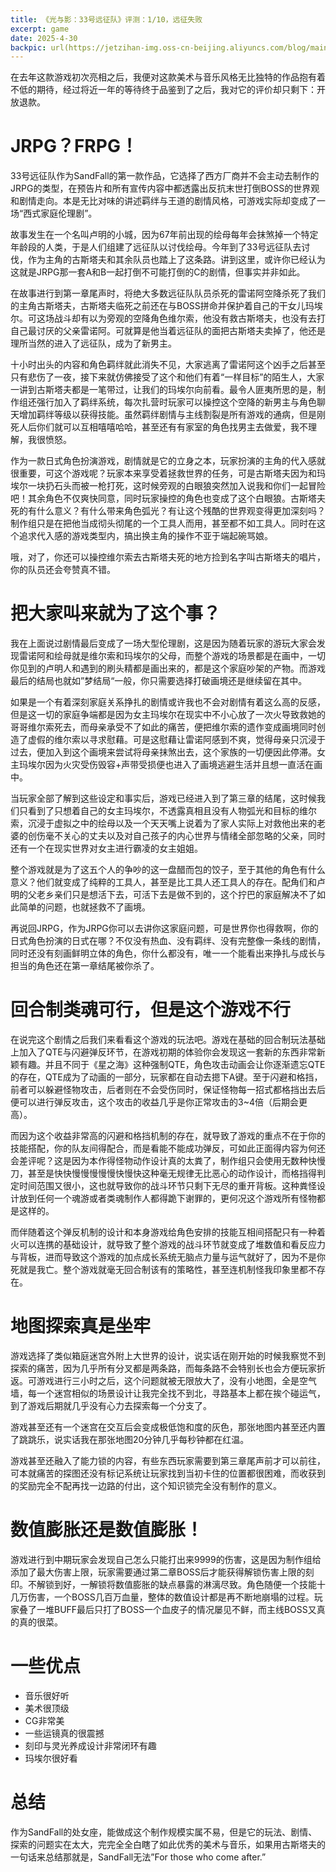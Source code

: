 ```yaml
---
title: 《光与影：33号远征队》评测：1/10，远征失败
excerpt: game
date: 2025-4-30
backpic: url(https://jetzihan-img.oss-cn-beijing.aliyuncs.com/blog/mainpageBk.png)
---
```


在去年这款游戏初次亮相之后，我便对这款美术与音乐风格无比独特的作品抱有着不低的期待，经过将近一年的等待终于品鉴到了之后，我对它的评价却只剩下：开放退款。

# JRPG？FRPG！

33号远征队作为SandFall的第一款作品，它选择了西方厂商并不会主动去制作的JRPG的类型，在预告片和所有宣传内容中都透露出反抗末世打倒BOSS的世界观和剧情走向。本是无比对味的讲述羁绊与王道的剧情风格，可游戏实际却变成了一场“西式家庭伦理剧”。

故事发生在一个名叫卢明的小城，因为67年前出现的绘母每年会抹煞掉一个特定年龄段的人类，于是人们组建了远征队以讨伐绘母。今年到了33号远征队去讨伐，作为主角的古斯塔夫和其余队员也踏上了这条路。讲到这里，或许你已经认为这就是JRPG那一套A和B一起打倒不可能打倒的C的剧情，但事实并非如此。

在故事进行到第一章尾声时，将绝大多数远征队队员杀死的雷诺阿空降杀死了我们的主角古斯塔夫，古斯塔夫临死之前还在与BOSS拼命并保护着自己的干女儿玛埃尔。可这场战斗却有以为旁观的空降角色维尔索，他没有救古斯塔夫，也没有去打自己最讨厌的父亲雷诺阿。可就算是他当着远征队的面把古斯塔夫卖掉了，他还是理所当然的进入了远征队，成为了新男主。

十小时出头的内容和角色羁绊就此消失不见，大家逃离了雷诺阿这个凶手之后甚至只有悲伤了一夜，接下来就仿佛接受了这个和他们有着“一样目标”的陌生人，大家一讲到古斯塔夫都是一笔带过，让我们的玛埃尔向前看。最令人匪夷所思的是，制作组还强行加入了羁绊系统，每次扎营时玩家可以操控这个空降的新男主与角色聊天增加羁绊等级以获得技能。虽然羁绊剧情与主线割裂是所有游戏的通病，但是刚死人后你们就可以互相嘻嘻哈哈，甚至还有有家室的角色找男主去做爱，我不理解，我很愤怒。

作为一款日式角色扮演游戏，剧情就是它的立身之本，玩家扮演的主角的代入感就很重要，可这个游戏呢？玩家本来享受着拯救世界的任务，可是古斯塔夫因为和玛埃尔一块扔石头而被一枪打死，这时候旁观的白眼狼突然加入说我和你们一起冒险吧！其余角色不仅爽快同意，同时玩家操控的角色也变成了这个白眼狼。古斯塔夫死的有什么意义？有什么带来角色弧光？有让这个残酷的世界观变得更加深刻吗？制作组只是在把他当成彻头彻尾的一个工具人而用，甚至都不如工具人。同时在这个追求代入感的游戏类型内，搞出换主角的操作不亚于端起碗骂娘。

哦，对了，你还可以操控维尔索去古斯塔夫死的地方捡到名字叫古斯塔夫的唱片，你的队员还会夸赞真不错。

# 把大家叫来就为了这个事？

我在上面说过剧情最后变成了一场大型伦理剧，这是因为随着玩家的游玩大家会发现雷诺阿和绘母就是维尔索和玛埃尔的父母，而整个游戏的场景都是在画中，一切你见到的卢明人和遇到的刷头精都是画出来的，都是这个家庭吵架的产物。而游戏最后的结局也就如”梦结局“一般，你只需要选择打破画境还是继续留在其中。

如果是一个有着深刻家庭关系挣扎的剧情或许我也不会对剧情有着这么高的反感，但是这一切的家庭争端都是因为女主玛埃尔在现实中不小心放了一次火导致救她的哥哥维尔索死去，而母亲承受不了如此的痛苦，便把维尔索的遗作变成画境同时创造了虚假的维尔索以寻求慰藉。可是这慰藉让雷诺阿感到不爽，觉得母亲只沉浸于过去，便加入到这个画境来尝试将母亲抹煞出去，这个家族的一切便因此停滞。女主玛埃尔因为火灾受伤毁容+声带受损便也进入了画境逃避生活并且想一直活在画中。

当玩家全部了解到这些设定和事实后，游戏已经进入到了第三章的结尾，这时候我们只看到了只想着自己的女主玛埃尔，不透露真相且没有人物弧光和目标的维尔索，沉浸于虚拟之中的绘母以及一个天天嘴上说着为了家人实际上对救他出来的老婆的创伤毫不关心的丈夫以及对自己孩子的内心世界与情绪全部忽略的父亲，同时还有一个在现实世界对女主进行霸凌的女主姐姐。

整个游戏就是为了这五个人的争吵的这一盘醋而包的饺子，至于其他的角色有什么意义？他们就变成了纯粹的工具人，甚至是比工具人还工具人的存在。配角们和卢明的父老乡亲们只是想活下去，可活下去是做不到的，这个拧巴的家庭解决不了如此简单的问题，也就拯救不了画境。

再说回JRPG，作为JRPG你可以去讲你这家庭问题，可是世界你也得救啊，你的日式角色扮演的日式在哪？不仅没有热血、没有羁绊、没有完整像一条线的剧情，同时还没有刻画鲜明立体的角色，你什么都没有，唯一一个能看出来挣扎与成长与担当的角色还在第一章结尾被你杀了。

# 回合制类魂可行，但是这个游戏不行

在说完这个剧情之后我们来看看这个游戏的玩法吧。游戏在基础的回合制玩法基础上加入了QTE与闪避弹反环节，在游戏初期的体验你会发现这一套新的东西非常新颖有趣。并且不同于《星之海》这种强制QTE，角色攻击动画会让你逐渐遗忘QTE的存在，QTE成为了动画的一部分，玩家都在自动去摁下A键。至于闪避和格挡，前者可以躲避怪物攻击，后者则在不会受伤同时，保证怪物每一招式都格挡出去后便可以进行弹反攻击，这个攻击的收益几乎是你正常攻击的3~4倍（后期会更高）。

而因为这个收益非常高的闪避和格挡机制的存在，就导致了游戏的重点不在于你的技能搭配，你的队友间得配合，而是看能不能成功弹反，可如此正面得内容为何还会差评呢？这是因为本作得怪物动作设计真的太粪了，制作组只会使用无数种快慢刀，甚至是快快慢慢慢慢慢快慢快这种毫无规律无比恶心的动作设计，而格挡得判定时间范围又很小，这也就导致你的战斗环节只剩下无尽的重开背板。这种粪怪设计放到任何一个魂游或者类魂制作人都得跪下谢罪的，更何况这个游戏所有怪物都是这样的。

而伴随着这个弹反机制的设计和本身游戏给角色安排的技能互相间搭配只有一种着火可以连携的基础设计，就导致了整个游戏的战斗环节就变成了堆数值和看反应力与背板，进而导致这个游戏的加点成长系统无脑点力量与运气就好了，因为不是你死就是我亡。整个游戏就毫无回合制该有的策略性，甚至连机制怪我印象里都不存在。

# 地图探索真是坐牢

游戏选择了类似箱庭迷宫外附上大世界的设计，说实话在刚开始的时候我察觉不到探索的痛苦，因为几乎所有分叉都是两条路，而每条路不会特别长也会方便玩家折返。可游戏进行三小时之后，这个问题就被无限放大了，没有小地图，全是空气墙，每一个迷宫相似的场景设计让我完全找不到北，寻路基本上都在挨个碰运气，到了游戏后期就几乎没有心力去探索每一个分支了。

游戏甚至还有一个迷宫在交互后会变成极低饱和度的灰色，那张地图内甚至还内置了跳跳乐，说实话我在那张地图20分钟几乎每秒钟都在红温。

游戏甚至还融入了能力锁的内容，有些东西玩家需要到第三章尾声前才可以前往，可本就痛苦的探图还没有标记系统让玩家找到当初卡住的位置都很困难，而收获到的奖励完全不配再找一边路的付出，这个知识锁完全没有制作的意义。

# 数值膨胀还是数值膨胀！

游戏进行到中期玩家会发现自己怎么只能打出来9999的伤害，这是因为制作组给添加了最大伤害上限，玩家需要通过第二章BOSS后才能获得解锁伤害上限的刻印。不解锁到好，一解锁将数值膨胀的缺点暴露的淋漓尽致。角色随便一个技能十几万伤害，一个BOSS几百万血量，整体的数值设计都是再不断地崩塌的过程。玩家叠了一堆BUFF最后只打了BOSS一个血皮子的情况屡见不鲜，而主线BOSS又真的真的很菜。

# 一些优点

- 音乐很好听
- 美术很顶级
- CG非常美
- 一些运镜真的很震撼
- 刻印与灵光养成设计非常闭环有趣
- 玛埃尔很好看

# 总结

作为SandFall的处女座，能做成这个制作规模实属不易，但是它的玩法、剧情、探索的问题实在太大，完完全全白瞎了如此优秀的美术与音乐，如果用古斯塔夫的一句话来总结那就是，SandFall无法”For those who come after.”
